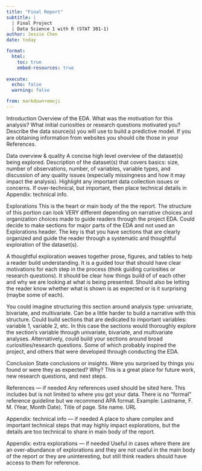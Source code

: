 ```yaml
---
title: "Final Report"
subtitle: |
  | Final Project 
  | Data Science 1 with R (STAT 301-1)
author: Jessie Chen
date: today

format:
  html:
    toc: true
    embed-resources: true
    
execute:
  echo: false
  warning: false

from: markdown+emoji 
---
```

Introduction
Overview of the EDA. What was the motivation for this analysis? What initial curiosities or research questions motivated you? Describe the data source(s) you will use to build a predictive model. If you are obtaining information from websites you should cite those in your References.

Data overview & quality
A concise high level overview of the dataset(s) being explored. Description of the dataset(s) that covers basics: size, number of observations, number, of variables, variable types, and discussion of any quality issues (especially missingness and how it may impact the analysis). Highlight any important data collection issues or concerns. If over-technical, but important, then place technical details in Appendix: technical info.

Explorations
This is the heart or main body of the the report. The structure of this portion can look VERY different depending on narrative choices and organization choices made to guide readers through the project EDA. Could decide to make sections for major parts of the EDA and not used an Explorations header. The key is that you have sections that are clearly organized and guide the reader through a systematic and thoughtful exploration of the dataset(s).

A thoughtful exploration weaves together prose, figures, and tables to help a reader build understanding. It is a guided tour that should have clear motivations for each step in the process (think guiding curiosities or research questions). It should be clear how things build of of each other and why we are looking at what is being presented. Should also be letting the reader know whether what is shown is as expected or is it surprising (maybe some of each).

You could imagine structuring this section around analysis type: univariate, bivariate, and multivariate. Can be a little harder to build a narrative with this structure. Could build sections that are dedicated to important variables: variable 1, variable 2, etc. In this case the sections would thoroughly explore the section’s variable through univariate, bivariate, and multivariate analyses. Alternatively, could build your sections around broad curiosities/research questions. Some of which probably inspired the project, and others that were developed through conducting the EDA.

Conclusion
State conclusions or insights. Were you surprised by things you found or were they as expected? Why? This is a great place for future work, new research questions, and next steps.

References — if needed
Any references used should be sited here. This includes but is not limited to where you got your data. There is no “formal” reference guideline but we recommend APA format. Example: Lastname, F. M. (Year, Month Date). Title of page. Site name. URL

Appendix: technical info — if needed
A place to share complex and important technical steps that may highly impact explorations, but the details are too technical to share in main body of the report.

Appendix: extra explorations — if needed
Useful in cases where there are an over-abundance of explorations and they are not useful in the main body of the report or they are uninteresting, but still think readers should have access to them for reference.

